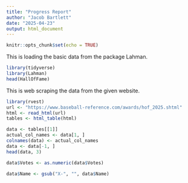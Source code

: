 ---
title: "Progress Report"
author: "Jacob Bartlett"
date: "2025-04-23"
output: html_document
---

```{r setup, include=FALSE}
knitr::opts_chunk$set(echo = TRUE)
```

This is loading the basic data from the package Lahman.
```{r}
library(tidyverse)
library(Lahman)
head(HallOfFame)
```

This is web scraping the data from the given website.
```{r}
library(rvest)
url <- "https://www.baseball-reference.com/awards/hof_2025.shtml"
html <- read_html(url)
tables <- html_table(html)

data <- tables[[1]]
actual_col_names <- data[1, ]
colnames(data) <- actual_col_names
data <- data[-1, ]
head(data, 3)

data$Votes <- as.numeric(data$Votes)

data$Name <- gsub("X-", "", data$Name)
```
